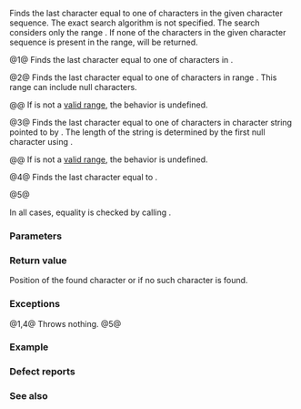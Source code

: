 {{cpp/string/basic_string/title|find_last_of}}
{{cpp/string/basic_string/navbar}}
{{dcl begin}}
{{dcla|anchor=no|num=1|noexcept=c++11|constexpr=c++20|1=
size_type find_last_of( const basic_string&amp; str,
                        size_type pos = npos ) const;
}}
{{dcla|anchor=no|num=2|constexpr=c++20|1=
size_type find_last_of( const CharT* s,
                        size_type pos, size_type count ) const;
}}
{{dcla|anchor=no|num=3|constexpr=c++20|1=
size_type find_last_of( const CharT* s, size_type pos = npos ) const;
}}
{{dcla|anchor=no|num=4|noexcept=c++11|constexpr=c++20|1=
size_type find_last_of( CharT ch, size_type pos = npos ) const;
}}
{{dcla|anchor=no|num=5|since=c++17|constexpr=c++20|1=
template&lt; class StringViewLike &gt;
size_type
    find_last_of( const StringViewLike&amp; t,
                  size_type pos = npos ) const noexcept(/* see below */);
}}
{{dcl end}}

Finds the last character equal to one of characters in the given character sequence. The exact search algorithm is not specified. The search considers only the range {{closed range|0|pos}}. If none of the characters in the given character sequence is present in the range, {{lc|npos}} will be returned.

@1@ Finds the last character equal to one of characters in {{c|str}}.

@2@ Finds the last character equal to one of characters in range {{range|s|s + count}}. This range can include null characters.

@@ If {{range|s|s + count}} is not a [[cpp/iterator#Ranges|valid range]], the behavior is undefined.

@3@ Finds the last character equal to one of characters in character string pointed to by {{c|s}}. The length of the string is determined by the first null character using {{c|Traits::length(s)}}.

@@ If {{range|s|s + Traits::length(s)}} is not a [[cpp/iterator#Ranges|valid range]], the behavior is undefined.

@4@ Finds the last character equal to {{c|ch}}.

@5@ {{cpp/string/sv hack|finds the last character equal to one of characters in {{c|sv}}}}

In all cases, equality is checked by calling {{l2tt|cpp/string/char_traits/cmp|eq|Traits}}.

===Parameters===
{{par begin}}
{{par|str|string identifying characters to search for}}
{{par|pos|position at which the search is to finish}}
{{par|count|length of character string identifying characters to search for}}
{{par|s|pointer to a character string identifying characters to search for}}
{{par|ch|character to search for}}
{{par|t|object (convertible to {{lc|std::basic_string_view}}) identifying characters to search for}}
{{par end}}

===Return value===
Position of the found character or {{lc|npos}} if no such character is found.

===Exceptions===
@1,4@ Throws nothing.
@5@ {{noexcept|std::is_nothrow_convertible_v&lt;const T&amp;, std::basic_string_view&lt;CharT, Traits&gt;&gt;}}

{{cpp/strong exception safety guarantee}}

===Example===
{{example
|code=
#include &lt;iostream&gt;
#include &lt;string&gt;

int main()
{
    const std::string path = "/root/config";
    auto const pos = path.find_last_of('/');
    const auto leaf = path.substr(pos + 1);
    
    std::cout &lt;&lt; leaf &lt;&lt; '\n';
}
|output=
config
}}

===Defect reports===
{{dr list begin}}
{{dr list item|wg=lwg|dr=141|std=C++98|before=overload (1) could only return {{lc|npos}} if {{c|1=pos &gt;= size()}}|after=the search range is&lt;br&gt;{{range|0|size()}} in this case}}
{{dr list item|wg=lwg|dr=847|std=C++98|before=there was no exception safety guarantee|after=added strong exception safety guarantee}}
{{dr list item|wg=lwg|dr=2064|std=C++11|before=overloads {{v|3,4}} were noexcept|after=removed}}
{{dr list item|wg=lwg|dr=2946|std=C++17|before=overload {{v|5}} caused ambiguity in some cases|after=avoided by making it a template}}
{{dr list item|paper=P1148R0|std=C++11&lt;br&gt;C++17|before=noexcept for overloads {{v|4,5}} were&lt;br&gt;accidentally dropped by LWG2064/LWG2946|after=restored}}
{{dr list end}}

===See also===
{{dsc begin}}
{{dsc inc|cpp/string/basic_string/dsc find}}
{{dsc inc|cpp/string/basic_string/dsc rfind}}
{{dsc inc|cpp/string/basic_string/dsc find_first_of}}
{{dsc inc|cpp/string/basic_string/dsc find_first_not_of}}
{{dsc inc|cpp/string/basic_string/dsc find_last_not_of}}
{{dsc inc|cpp/string/basic_string_view/dsc find_last_of}}
{{dsc end}}

{{langlinks|de|es|fr|it|ja|pt|ru|zh}}